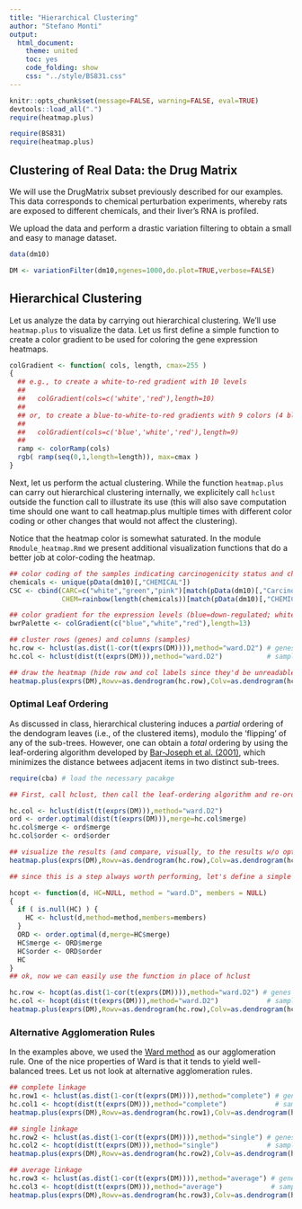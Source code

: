 ```yaml
---
title: "Hierarchical Clustering"
author: "Stefano Monti"
output:
  html_document:
    theme: united
    toc: yes
    code_folding: show
    css: "../style/BS831.css" 
---
```


```r
knitr::opts_chunk$set(message=FALSE, warning=FALSE, eval=TRUE)
devtools::load_all(".")
require(heatmap.plus)
```

```r
require(BS831)
require(heatmap.plus)
```

## Clustering of Real Data: the Drug Matrix 

We will use the DrugMatrix subset previously described for our
examples. This data corresponds to chemical perturbation experiments,
whereby rats are exposed to different chemicals, and their liver's RNA
is profiled.

We upload the data and perform a drastic variation filtering to obtain
a small and easy to manage dataset.

```r
data(dm10)

DM <- variationFilter(dm10,ngenes=1000,do.plot=TRUE,verbose=FALSE)
```

## Hierarchical Clustering

Let us analyze the data by carrying out hierarchical clustering. We'll
use `heatmap.plus` to visualize the data. Let us first
define a simple function to create a color gradient to be used for
coloring the gene expression heatmaps.

```r
colGradient <- function( cols, length, cmax=255 )
{
  ## e.g., to create a white-to-red gradient with 10 levels
  ##
  ##   colGradient(cols=c('white','red'),length=10)
  ##
  ## or, to create a blue-to-white-to-red gradients with 9 colors (4 blue's, white, 4 red's)
  ##
  ##   colGradient(cols=c('blue','white','red'),length=9)
  ##
  ramp <- colorRamp(cols)
  rgb( ramp(seq(0,1,length=length)), max=cmax )
}
```

Next, let us perform the actual clustering. While the function
`heatmap.plus` can carry out hierarchical clustering
internally, we explicitely call `hclust` outside the
function call to illustrate its use (this will also save computation
time should one want to call heatmap.plus multiple times with
different color coding or other changes that would not affect the
clustering).

Notice that the heatmap color is somewhat saturated. In the module
`Rmodule_heatmap.Rmd` we present additional visualization functions
that do a better job at color-coding the heatmap.

```r
## color coding of the samples indicating carcinogenicity status and chemical
chemicals <- unique(pData(dm10)[,"CHEMICAL"])
CSC <- cbind(CARC=c("white","green","pink")[match(pData(dm10)[,"Carcinogen_liv"],c(NA,"NON-CARC","CARCINOGEN"))],
             CHEM=rainbow(length(chemicals))[match(pData(dm10)[,"CHEMICAL"],chemicals)])

## color gradient for the expression levels (blue=down-regulated; white=neutral; red=up-regulated)
bwrPalette <- colGradient(c("blue","white","red"),length=13)

## cluster rows (genes) and columns (samples)
hc.row <- hclust(as.dist(1-cor(t(exprs(DM)))),method="ward.D2") # genes by correlation
hc.col <- hclust(dist(t(exprs(DM))),method="ward.D2")           # samples by euclidean distance (default)

## draw the heatmap (hide row and col labels since they'd be unreadable)
heatmap.plus(exprs(DM),Rowv=as.dendrogram(hc.row),Colv=as.dendrogram(hc.col),col=bwrPalette,ColSideColors=CSC,labCol=NA,labRow=NA)
```

### Optimal Leaf Ordering

As discussed in class, hierarchical clustering induces a _partial_
ordering of the dendogram leaves (i.e., of the clustered items),
modulo the 'flipping' of any of the sub-trees. However, one can obtain
a _total_ ordering by using the leaf-ordering algorithm developed by
<A
HREF="http://bioinformatics.oxfordjournals.org/content/19/9/1070">Bar-Joseph
et al. (2001)</A>, which minimizes the distance betwees adjacent items
in two distinct sub-trees.

```r
require(cba) # load the necessary pacakge

## First, call hclust, then call the leaf-ordering algorithm and re-order the dendrogram

hc.col <- hclust(dist(t(exprs(DM))),method="ward.D2")
ord <- order.optimal(dist(t(exprs(DM))),merge=hc.col$merge)
hc.col$merge <- ord$merge
hc.col$order <- ord$order

## visualize the results (and compare, visually, to the results w/o optimal leaf ordering above)
heatmap.plus(exprs(DM),Rowv=as.dendrogram(hc.row),Colv=as.dendrogram(hc.col),col=bwrPalette,ColSideColors=CSC,labCol=NA,labRow=NA)

## since this is a step always worth performing, let's define a simple function that implements the necessary steps

hcopt <- function(d, HC=NULL, method = "ward.D", members = NULL)
{
  if ( is.null(HC) ) { 
    HC <- hclust(d,method=method,members=members)
  }
  ORD <- order.optimal(d,merge=HC$merge)
  HC$merge <- ORD$merge
  HC$order <- ORD$order
  HC
}
## ok, now we can easily use the function in place of hclust

hc.row <- hcopt(as.dist(1-cor(t(exprs(DM)))),method="ward.D2") # genes by correlation
hc.col <- hcopt(dist(t(exprs(DM))),method="ward.D2")            # samples by euclidean distance (default)
heatmap.plus(exprs(DM),Rowv=as.dendrogram(hc.row),Colv=as.dendrogram(hc.col),col=bwrPalette,ColSideColors=CSC,labCol=NA,labRow=NA)
```

### Alternative Agglomeration Rules

In the examples above, we used the <A
HREF="https://en.wikipedia.org/wiki/Ward's_method">Ward method</A> as
our agglomeration rule. One of the nice properties of Ward is that it
tends to yield well-balanced trees. Let us not look at alternative
agglomeration rules.

```r
## complete linkage
hc.row1 <- hclust(as.dist(1-cor(t(exprs(DM)))),method="complete") # genes by correlation
hc.col1 <- hcopt(dist(t(exprs(DM))),method="complete")            # samples by euclidean distance (default)
heatmap.plus(exprs(DM),Rowv=as.dendrogram(hc.row1),Colv=as.dendrogram(hc.col1),col=bwrPalette,ColSideColors=CSC,labCol=NA,labRow=NA)

## single linkage
hc.row2 <- hclust(as.dist(1-cor(t(exprs(DM)))),method="single") # genes by correlation
hc.col2 <- hcopt(dist(t(exprs(DM))),method="single")            # samples by euclidean distance (default)
heatmap.plus(exprs(DM),Rowv=as.dendrogram(hc.row2),Colv=as.dendrogram(hc.col2),col=bwrPalette,ColSideColors=CSC,labCol=NA,labRow=NA)

## average linkage
hc.row3 <- hclust(as.dist(1-cor(t(exprs(DM)))),method="average") # genes by correlation
hc.col3 <- hcopt(dist(t(exprs(DM))),method="average")            # samples by euclidean distance (default)
heatmap.plus(exprs(DM),Rowv=as.dendrogram(hc.row3),Colv=as.dendrogram(hc.col3),col=bwrPalette,ColSideColors=CSC,labCol=NA,labRow=NA)
```
 
